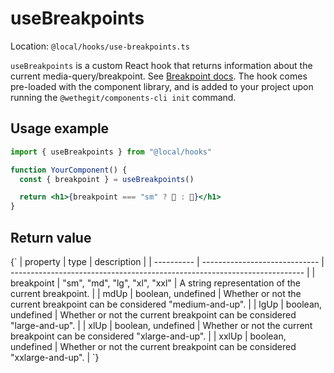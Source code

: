 
<Meta title="hooks/useBreakpoints" />

# useBreakpoints

Location: `@local/hooks/use-breakpoints.ts`

`useBreakpoints` is a custom React hook that returns information about the current media-query/breakpoint. See [Breakpoint docs](/docs/styles-breakpoints-breakpoints-variables--overview). The hook comes pre-loaded with the component library, and is added to your project upon running the `@wethegit/components-cli init` command.

## Usage example

```jsx
import { useBreakpoints } from "@local/hooks"

function YourComponent() {
  const { breakpoint } = useBreakpoints()

  return <h1>{breakpoint === "sm" ? 🐁 : 🐘}</h1>
}
```

## Return value

<Markdown>
  {`
  | property   | type                          | description                                                               |
  | ---------- | ----------------------------- | ------------------------------------------------------------------------- |
  | breakpoint | "sm", "md", "lg", "xl", "xxl" | A string representation of the current breakpoint.                        |
  | mdUp       | boolean, undefined            | Whether or not the current breakpoint can be considered "medium-and-up".  |
  | lgUp       | boolean, undefined            | Whether or not the current breakpoint can be considered "large-and-up".   |
  | xlUp       | boolean, undefined            | Whether or not the current breakpoint can be considered "xlarge-and-up".  |
  | xxlUp      | boolean, undefined            | Whether or not the current breakpoint can be considered "xxlarge-and-up". |
  `}
</Markdown>
